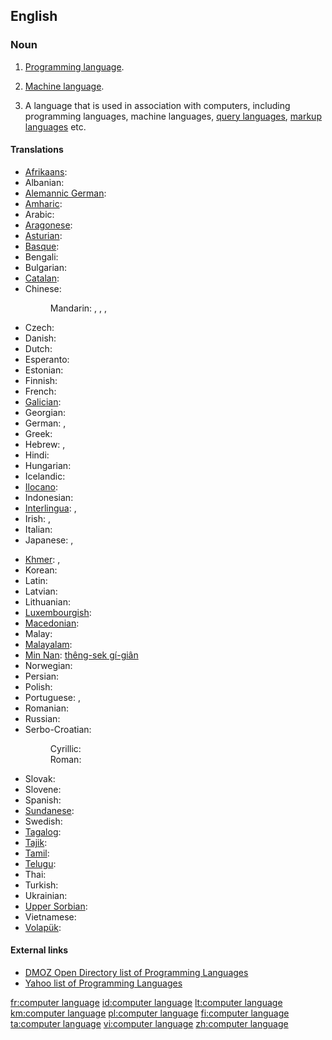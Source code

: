 {{wikipedia}}
==English==

===Noun===
{{en-noun|head=[[computer]] [[language]]}}

# {{programming}} [[programming language|Programming language]].
# {{programming}} [[machine language|Machine language]].
# {{programming}} A language that is used in association with computers, including programming languages, machine languages, [[query language]]s, [[markup language]]s etc.

====Translations====
{{trans-top|programming language}}
* [[Afrikaans]]: {{t-|af|programmeertaal}}
* Albanian: {{t-|sq|gjuhë programimi}}
* [[Alemannic German]]: {{tø|gsw|Programmiersprache|f}}
* [[Amharic]]: {{t-|am|የፕሮግራም ቋንቋ|sc=Ethi}}
* Arabic: {{t-|ar|لغة برمجة|f}}
* [[Aragonese]]: {{t-|an|luengache de programazión|m}}
* [[Asturian]]: {{t-|ast|llinguaxe de programación|f}}
* [[Basque]]: {{t-|eu|programazio-lengoaia}}
* Bengali: {{t-|bn|প্রোগ্রামিং ভাষা|sc=Beng}}
* Bulgarian: {{t-|bg|език за програмиране|m}}
* [[Catalan]]: {{t-|ca|llenguatge de programació|f}}
* Chinese:
*: Mandarin: {{t-|cmn|計算機語言|sc=Hani}}, {{t-|cmn|计算机语言|tr=jìsuànjī yǔyán|sc=Hani}}, {{t|cmn|編程語言|sc=Hani}}, {{t|cmn|编程语言|tr=biānchéng yǔyán|sc=Hani}}
* Czech: {{t-|cs|programovací jazyk|m}}
* Danish: {{t-|da|programmeringssprog|n}}
* Dutch: {{t+|nl|programmeertaal|f}}
* Esperanto: {{t-|eo|programlingvo}}
* Estonian: {{t-|et|programmeerimiskeel}}
* Finnish: {{t+|fi|ohjelmointikieli}}
* French: {{t-|fr|langage informatique|m}}
* [[Galician]]: {{t-|gl|linguaxe de programación|f}}
* Georgian: {{t-|ka|პროგრამირების ენა|tr=programirebis ena|sc=Geor}}
* German: {{t+|de|Computersprache|f}}, {{t+|de|Programmiersprache|f}}
* Greek: {{t-|el|γλώσσα προγραμματισμού|f|tr=ɤlósa proɤramatiʑmú}}
* Hebrew: {{t-|he|שפת תכנות|f|tr=S'fat Tikh'nut}}, {{t-|he|שפות תיכנות|f|p|tr=S'fot Tikh'nut}}
* Hindi: {{t-|hi|प्रोग्रामिंग भाषा}}
* Hungarian: {{t-|hu|programozási nyelv}}
* Icelandic: {{t-|is|forritunarmál|n}}
* [[Ilocano]]: {{tø|ilo|lengguahe ti panangprograma}}
* Indonesian: {{t+|id|bahasa pemrograman}}
* [[Interlingua]]: {{t-|ia|linguage computatorial}}, {{t-|ia|linguage de programmation}}
* Irish: {{t-|ga|teanga ríomhaire|f}}, {{t-|ga|teanga ríomhaireachta|f}}
* Italian: {{t-|it|linguaggio di programmazione|m}}
* Japanese: {{t-|ja|計算機言語|tr=keisanki-gengo}}, {{t-|ja|プログラミング言語|tr=puroguramingu gengo}}
{{trans-mid}}
* [[Khmer]]: {{t-|km|ភាសាគណិតូបករណ៍|tr=phea sar kak net tob kor|sc=Khmr}}, {{t-|km|ភាសាកុំព្យូទ័រ|tr=phea sar kom pyuu ter|sc=Khmr}}
* Korean: {{t-|ko|프로그래밍 언어|tr=peurogeuraeming eoneo}}
* Latin: {{t-|la|lingua programmandi|f}}
* Latvian: {{t-|lv|programmēšanas valoda}}
* Lithuanian: {{t+|lt|programavimo kalba|f}}
* [[Luxembourgish]]: {{t-|lb|Programméiersprooch|n}}
* [[Macedonian]]: {{t-|mk|програмски јазик|m}}
* Malay: {{t-|ms|bahasa pengaturcaraan}}
* [[Malayalam]]: {{t-|ml|പ്രോഗ്രാമിംഗ് ഭാഷ|sc=Mlym}}
* [[Min Nan]]: [[thêng-sek gí-giân]]
* Norwegian: {{t+|no|programmeringsspråk|n}}
* Persian: {{t-|fa|زبانهای برنامهنویسی}}
* Polish: {{t+|pl|język programowania|m}}
* Portuguese: {{t-|pt|linguagem de computador|f}}, {{t+|pt|linguagem de programação|f}}
* Romanian: {{t-|ro|limbaj de programare}}
* Russian: {{t+|ru|язык программирования|m|tr=jazýk programmirovánija}}
* Serbo-Croatian:
*: Cyrillic: {{t-|sh|програмски језик|m|sc=Cyrl}}
*: Roman: {{t-|sh|programski jezik|m}}
* Slovak: {{t-|sk|programovací jazyk|m}}
* Slovene: {{t-|sl|programski jezik|m}}
* Spanish: {{t+|es|lenguaje de programación|m}}
* [[Sundanese]]: {{t-|su|basa program}}
* Swedish: {{t-|sv|programspråk|n}}
* [[Tagalog]]: {{t-|tl|wikang pamprograma}}
* [[Tajik]]: {{t-|tg|забони барномасозӣ|sc=Cyrl}}
* [[Tamil]]: {{t-|ta|ஆணைமூலம்}}
* [[Telugu]]: {{t-|te|ప్రోగ్రామింగు భాష}}
* Thai: {{t-|th|ภาษาโปรแกรม|tr=paasăa bprohgraem}}
* Turkish: {{t-|tr|programlama dili}}
* Ukrainian: {{t-|uk|мова програмування|f}}
* [[Upper Sorbian]]: {{t-|hsb|programěrowanska rěč|f}}
* Vietnamese: {{t-|vi|ngôn ngữ lập trình}}
* [[Volapük]]: {{t-|vo|kompütapük}}
{{trans-bottom}}

====External links====
* [http://dmoz.org/Computers/Programming/Languages/ DMOZ Open Directory list of Programming Languages]
* [http://dir.yahoo.com/Computers_and_Internet/Programming_and_Development/Languages/ Yahoo list of Programming Languages]

[[fr:computer language]]
[[id:computer language]]
[[lt:computer language]]
[[km:computer language]]
[[pl:computer language]]
[[fi:computer language]]
[[ta:computer language]]
[[vi:computer language]]
[[zh:computer language]]
